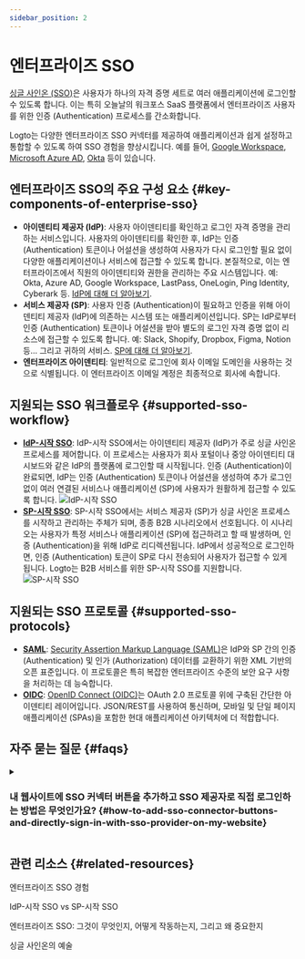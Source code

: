 ```yaml
---
sidebar_position: 2
---
```


# 엔터프라이즈 SSO

[싱글 사인온 (SSO)](https://auth.wiki/single-sign-on)은 사용자가 하나의 자격 증명 세트로 여러 애플리케이션에 로그인할 수 있도록 합니다. 이는 특히 오늘날의 워크포스 SaaS 플랫폼에서 엔터프라이즈 사용자를 위한 인증 (Authentication) 프로세스를 간소화합니다.

Logto는 다양한 엔터프라이즈 SSO 커넥터를 제공하여 애플리케이션과 쉽게 설정하고 통합할 수 있도록 하여 SSO 경험을 향상시킵니다. 예를 들어, [Google Workspace](/integrations/google-workspace), [Microsoft Azure AD](/integrations/entra-id-saml), [Okta](/integrations/okta) 등이 있습니다.

## 엔터프라이즈 SSO의 주요 구성 요소 \{#key-components-of-enterprise-sso}

- **아이덴티티 제공자 (IdP)**: 사용자 아이덴티티를 확인하고 로그인 자격 증명을 관리하는 서비스입니다. 사용자의 아이덴티티를 확인한 후, IdP는 인증 (Authentication) 토큰이나 어설션을 생성하여 사용자가 다시 로그인할 필요 없이 다양한 애플리케이션이나 서비스에 접근할 수 있도록 합니다. 본질적으로, 이는 엔터프라이즈에서 직원의 아이덴티티와 권한을 관리하는 주요 시스템입니다. 예: Okta, Azure AD, Google Workspace, LastPass, OneLogin, Ping Identity, Cyberark 등. [IdP에 대해 더 알아보기](https://auth.wiki/identity-provider).
- **서비스 제공자 (SP)**: 사용자 인증 (Authentication)이 필요하고 인증을 위해 아이덴티티 제공자 (IdP)에 의존하는 시스템 또는 애플리케이션입니다. SP는 IdP로부터 인증 (Authentication) 토큰이나 어설션을 받아 별도의 로그인 자격 증명 없이 리소스에 접근할 수 있도록 합니다. 예: Slack, Shopify, Dropbox, Figma, Notion 등... 그리고 귀하의 서비스. [SP에 대해 더 알아보기](https://auth.wiki/service-provider).
- **엔터프라이즈 아이덴티티**: 일반적으로 로그인에 회사 이메일 도메인을 사용하는 것으로 식별됩니다. 이 엔터프라이즈 이메일 계정은 최종적으로 회사에 속합니다.

## 지원되는 SSO 워크플로우 \{#supported-sso-workflow}

- [**IdP-시작 SSO**](/end-user-flows/enterprise-sso/idp-initiated-sso): IdP-시작 SSO에서는 아이덴티티 제공자 (IdP)가 주로 싱글 사인온 프로세스를 제어합니다. 이 프로세스는 사용자가 회사 포털이나 중앙 아이덴티티 대시보드와 같은 IdP의 플랫폼에 로그인할 때 시작됩니다. 인증 (Authentication)이 완료되면, IdP는 인증 (Authentication) 토큰이나 어설션을 생성하여 추가 로그인 없이 여러 연결된 서비스나 애플리케이션 (SP)에 사용자가 원활하게 접근할 수 있도록 합니다.
  ![IdP-시작 SSO](./assets/idp-initiated-sso.png)
- [**SP-시작 SSO**](/end-user-flows/enterprise-sso/sp-initiated-sso): SP-시작 SSO에서는 서비스 제공자 (SP)가 싱글 사인온 프로세스를 시작하고 관리하는 주체가 되며, 종종 B2B 시나리오에서 선호됩니다. 이 시나리오는 사용자가 특정 서비스나 애플리케이션 (SP)에 접근하려고 할 때 발생하며, 인증 (Authentication)을 위해 IdP로 리디렉션됩니다. IdP에서 성공적으로 로그인하면, 인증 (Authentication) 토큰이 SP로 다시 전송되어 사용자가 접근할 수 있게 됩니다. Logto는 B2B 서비스를 위한 SP-시작 SSO를 지원합니다.
  ![SP-시작 SSO](./assets/sp-initiated-sso.png)

## 지원되는 SSO 프로토콜 \{#supported-sso-protocols}

- [**SAML**](/integrations/saml-sso): [Security Assertion Markup Language (SAML)](https://auth.wiki/saml)은 IdP와 SP 간의 인증 (Authentication) 및 인가 (Authorization) 데이터를 교환하기 위한 XML 기반의 오픈 표준입니다. 이 프로토콜은 특히 복잡한 엔터프라이즈 수준의 보안 요구 사항을 처리하는 데 능숙합니다.
- [**OIDC**](/integrations/oidc-sso): [OpenID Connect (OIDC)](https://auth.wiki/openid-connect)는 OAuth 2.0 프로토콜 위에 구축된 간단한 아이덴티티 레이어입니다. JSON/REST를 사용하여 통신하며, 모바일 및 단일 페이지 애플리케이션 (SPAs)을 포함한 현대 애플리케이션 아키텍처에 더 적합합니다.

## 자주 묻는 질문 \{#faqs}

<details>
  <summary>

### 내 웹사이트에 SSO 커넥터 버튼을 추가하고 SSO 제공자로 직접 로그인하는 방법은 무엇인가요? \{#how-to-add-sso-connector-buttons-and-directly-sign-in-with-sso-provider-on-my-website}

</summary>

Logto는 웹사이트에 소셜 로그인 버튼을 추가하고 기본 로그인 양식을 표시하지 않고 직접 SSO 로그인 프로세스를 시작할 수 있도록 합니다. 자세한 지침은 [직접 로그인](/end-user-flows/authentication-parameters/direct-sign-in/) 가이드를 확인하세요.

</details>

## 관련 리소스 \{#related-resources}

<Url href="https://www.youtube.com/watch?v=-mD8Sfab7sI&t=12s"> 엔터프라이즈 SSO 경험</Url>

<Url href="https://blog.logto.io/idp-vs-sp-initiated-sso">IdP-시작 SSO vs SP-시작 SSO</Url>

<Url href="https://blog.logto.io/enterprise-sso">
  엔터프라이즈 SSO: 그것이 무엇인지, 어떻게 작동하는지, 그리고 왜 중요한지
</Url>

<Url href="https://blog.logto.io/single-sign-on">싱글 사인온의 예술</Url>
